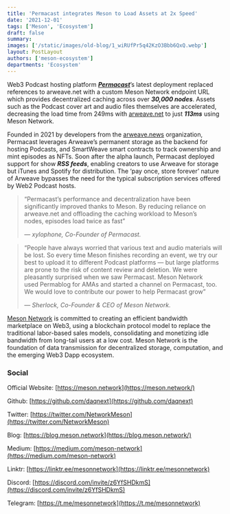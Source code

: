 ```yaml
---
title: 'Permacast integrates Meson to Load Assets at 2x Speed'
date: '2021-12-01'
tags: ['Meson', 'Ecosystem']
draft: false
summary:
images: ['/static/images/old-blog/1_wiRUfPr5q42KzO3Bbb6QxQ.webp']
layout: PostLayout
authors: ['meson-ecosystem']
departments: 'Ecosystem'
---
```


Web3 Podcast hosting platform **_[Permacast](https://permacast.net/)_**’s latest deployment replaced references to arweave.net with a custom Meson Network endpoint URL which provides decentralized caching across over **_30,000 nodes_**. Assets such as the Podcast cover art and audio files themselves are accelerated, decreasing the load time from 249ms with [arweave.net](http://arweave.net/) to just **_113ms_** using Meson Network.

Founded in 2021 by developers from the [arweave.news](https://arweave.news/) organization, Permacast leverages Arweave’s permanent storage as the backend for hosting Podcasts, and SmartWeave smart contracts to track ownership and mint episodes as NFTs. Soon after the alpha launch, Permacast deployed support for show **_RSS feeds_**, enabling creators to use Arweave for storage but iTunes and Spotify for distribution. The ‘pay once, store forever’ nature of Arweave bypasses the need for the typical subscription services offered by Web2 Podcast hosts.

> “Permacast’s performance and decentralization have been significantly improved thanks to Meson. By reducing reliance on arweave.net and offloading the caching workload to Meson’s nodes, episodes load twice as fast”
>
> _— xylophone, Co-Founder of Permacast._

> “People have always worried that various text and audio materials will be lost. So every time Meson finishes recording an event, we try our best to upload it to different Podcast platforms — but large platforms are prone to the risk of content review and deletion. We were pleasantly surprised when we saw Permacast. Meson Network used Permablog for AMAs and started a channel on Permacast, too. We would love to contribute our power to help Permacast grow”
>
> _— Sherlock, Co-Founder & CEO of Meson Network._

[Meson Network](https://meson.network/) is committed to creating an efficient bandwidth marketplace on Web3, using a blockchain protocol model to replace the traditional labor-based sales models, consolidating and monetizing idle bandwidth from long-tail users at a low cost. Meson Network is the foundation of data transmission for decentralized storage, computation, and the emerging Web3 Dapp ecosystem.

### **Social**

Official Website: [https://meson.network](https://meson.network/)

Github: [https://github.com/daqnext](https://github.com/daqnext)

Twitter: [https://twitter.com/NetworkMeson](https://twitter.com/NetworkMeson)

Blog: [https://blog.meson.network](https://blog.meson.network/)

Medium: [https://medium.com/meson-network](https://medium.com/meson-network)

Linktr: [https://linktr.ee/mesonnetwork](https://linktr.ee/mesonnetwork)

Discord: [https://discord.com/invite/z6YfSHDkmS](https://discord.com/invite/z6YfSHDkmS)

Telegram: [https://t.me/mesonnetwork](https://t.me/mesonnetwork)
